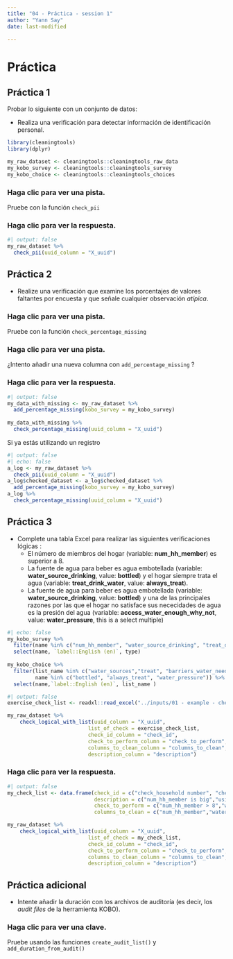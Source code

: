 ```yaml
---
title: "04 - Práctica - session 1"
author: "Yann Say"
date: last-modified

---
```

# Práctica

## Práctica 1

Probar lo siguiente con un conjunto de datos:

-   Realiza una verificación para detectar información de identificación personal.

```r
library(cleaningtools)
library(dplyr)

my_raw_dataset <- cleaningtools::cleaningtools_raw_data
my_kobo_survey <- cleaningtools::cleaningtools_survey
my_kobo_choice <- cleaningtools::cleaningtools_choices
```

::: {.callout-note collapse="true" appearance="minimal"}
### Haga clic para ver una pista.

Pruebe con la función `check_pii`
:::

::: {.callout-tip collapse="true" appearance="minimal"}
### Haga clic para ver la respuesta.

```r
#| output: false
my_raw_dataset %>% 
  check_pii(uuid_column = "X_uuid")
```
:::

## Práctica 2

-   Realize una verificación que examine los porcentajes de valores faltantes por encuesta y que señale cualquier observación *atípica*.

::: {.callout-note collapse="true" appearance="minimal"}
### Haga clic para ver una pista.

Pruebe con la función `check_percentage_missing`
:::

::: {.callout-note collapse="true" appearance="minimal"}
### Haga clic para ver una pista.

¿Intento añadir una nueva columna con `add_percentage_missing` ? 
:::

::: {.callout-tip collapse="true" appearance="minimal"}
### Haga clic para ver la respuesta.

```r
#| output: false
my_data_with_missing <- my_raw_dataset %>% 
  add_percentage_missing(kobo_survey = my_kobo_survey)
  
my_data_with_missing %>% 
  check_percentage_missing(uuid_column = "X_uuid")
```

Si ya estás utilizando un registro 

```r
#| output: false
#| echo: false
a_log <- my_raw_dataset %>% 
  check_pii(uuid_column = "X_uuid")
a_log$checked_dataset <- a_log$checked_dataset %>% 
  add_percentage_missing(kobo_survey = my_kobo_survey)
a_log %>% 
  check_percentage_missing(uuid_column = "X_uuid")
```
:::

## Práctica 3

-   Complete una tabla Excel para realizar las siguientes verificaciones lógicas :
    -   El número de miembros del hogar (variable: **num_hh_member**) es superior a 8.
    -   La fuente de agua para beber es agua embotellada (variable: **water_source_drinking**, value: **bottled**) y el hogar siempre trata el agua (variable: **treat_drink_water**, value: **always_treat**).
    -   La fuente de agua para beber es agua embotellada (variable: **water_source_drinking**, value: **bottled**) y una de las principales razones por las que el hogar no satisface sus nececidades de agua es la presión del agua (variable: **access_water_enough_why_not**, value: **water_pressure**, this is a select multiple)
    
```r
#| echo: false
my_kobo_survey %>% 
  filter(name %in% c("num_hh_member", "water_source_drinking", "treat_drink_water","access_water_enough_why_not")) %>% 
  select(name, `label::English (en)`, type)
  
my_kobo_choice %>% 
  filter(list_name %in% c("water_sources","treat", "barriers_water_needs"),
         name %in% c("bottled", "always_treat", "water_pressure")) %>% 
  select(name,`label::English (en)`, list_name )
```

```r
#| output: false
exercise_check_list <- readxl::read_excel("../inputs/01 - example - check_list.xlsx")

my_raw_dataset %>% 
    check_logical_with_list(uuid_column = "X_uuid",
                          list_of_check = exercise_check_list,
                          check_id_column = "check_id",
                          check_to_perform_column = "check_to_perform",
                          columns_to_clean_column = "columns_to_clean",
                          description_column = "description")
```

::: {.callout-tip collapse="true" appearance="minimal"}
### Haga clic para ver la respuesta.

```r
#| output: false
my_check_list <- data.frame(check_id = c("check_household number", "check_water_treatment", "check_3"),
                            description = c("num_hh_member is big","using bottled water and always treat","using bottled water and main reason is water pressure"),
                            check_to_perform = c("num_hh_member > 8","water_source_drinking == \"bottled\" & treat_drink_water == \"always_treat\"","water_source_drinking == \"bottled\" & access_water_enough_why_not.water_pressure == TRUE"),
                            columns_to_clean = c("num_hh_member","water_source_drinking, treat_drink_water","water_source_drinking, access_water_enough_why_not.water_pressure"))

my_raw_dataset %>% 
    check_logical_with_list(uuid_column = "X_uuid",
                          list_of_check = my_check_list,
                          check_id_column = "check_id",
                          check_to_perform_column = "check_to_perform",
                          columns_to_clean_column = "columns_to_clean",
                          description_column = "description")
```
:::

## Práctica adicional

-   Intente añadir la duración con los archivos de auditoría (es decir, los *audit files* de la herramienta KOBO).

::: {.callout-note collapse="true" appearance="minimal"}
### Haga clic para ver una clave.

Pruebe usando las funciones `create_audit_list()` y `add_duration_from_audit()`
:::

